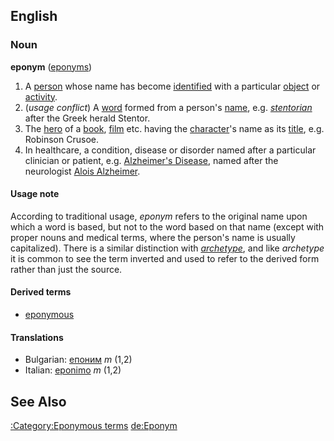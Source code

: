 ==English==
===Noun===
'''eponym''' ([[eponyms]])
{{wikipedia}}
#A [[person]] whose name has become [[identified]] with a particular [[object]] or [[activity]].
#(''usage conflict'') A [[word]] formed from a person's [[name]], e.g. ''[[stentorian]]'' after the Greek herald Stentor.
#The [[hero]] of a [[book]], [[film]] etc. having the [[character]]'s name as its [[title]], e.g. Robinson Crusoe.
#In healthcare, a condition, disease or disorder named after a particular clinician or patient, e.g. [[Alzheimer's Disease]], named after the neurologist [http://en.wikipedia.org/wiki/Alois_Alzheimer Alois Alzheimer].

==== Usage note ====
According to traditional usage, ''eponym'' refers to the original name upon which a word is based, but not to the word based on that name (except with proper nouns and medical terms, where the person's name is usually capitalized).  There is a similar distinction with ''[[archetype]]'', and like ''archetype'' it is common to see the term inverted and used to refer to the derived form rather than just the source.

====Derived terms====
*[[eponymous]]

====Translations====
*Bulgarian: [[епоним]] ''m'' (1,2)
*Italian: [[eponimo]] ''m'' (1,2)

==See Also==
[[:Category:Eponymous terms]]
[[de:Eponym]]